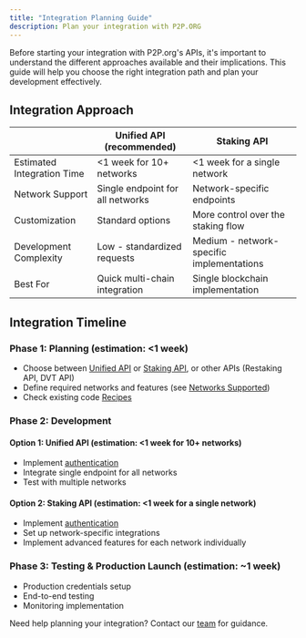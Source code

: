 ```yaml
---
title: "Integration Planning Guide"
description: Plan your integration with P2P.ORG
---
```


Before starting your integration with P2P.org's APIs, it's important to understand the different approaches available and their implications. This guide will help you choose the right integration path and plan your development effectively.

## Integration Approach

|                            | Unified API (recommended)        | Staking API                               |
| -------------------------- | -------------------------------- | ----------------------------------------- |
| Estimated Integration Time | \<1 week for 10+ networks        | \<1 week for a single network             |
| Network Support            | Single endpoint for all networks | Network-specific endpoints                |
| Customization              | Standard options                 | More control over the staking flow        |
| Development Complexity     | Low - standardized requests      | Medium - network-specific implementations |
| Best For                   | Quick multi-chain integration    | Single blockchain implementation          |

## Integration Timeline

### Phase 1: Planning (estimation: \<1 week)

* Choose between [Unified API](/docs/unified-api-overview) or [Staking API](/docs/staking-overview), or other APIs (Restaking API, DVT API)
* Define required networks and features (see [Networks Supported](/docs/networks-supported))
* Check existing code [Recipes](/recipes)

### Phase 2: Development

#### Option 1: Unified API (estimation: \<1 week for 10+ networks)

* Implement [authentication](/docs/authentication)
* Integrate single endpoint for all networks
* Test with multiple networks

#### Option 2: Staking API (estimation: \<1 week for a single network)

* Implement [authentication](/docs/authentication)
* Set up network-specific integrations
* Implement advanced features for each network individually

### Phase 3: Testing & Production Launch (estimation: \~1 week)

* Production credentials setup
* End-to-end testing
* Monitoring implementation

Need help planning your integration? Contact our [team](/docs/contacts) for guidance.